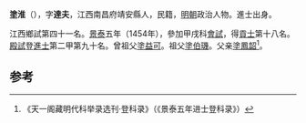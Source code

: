 '''塗淮'''（{{bd|1420年||？}}），字'''達夫'''，江西南昌府靖安縣人，民籍，[[明朝|明朝]]政治人物。進士出身。

江西鄉試第四十一名。[[景泰|景泰]]五年（1454年），參加甲戌科[[會試|會試]]，得[[貢士|貢士]]第十八名。[[殿試|殿試]]登[[進士|進士]]第二甲第九十名。曾祖父[[塗益可|塗益可]]。祖父[[塗伯璣|塗伯璣]]。父亲[[塗鳳韶|塗鳳韶]]<ref>《天一阁藏明代科举录选刊·登科录》（《景泰五年进士登科录》）</ref>。

==参考==
{{reflist}}
{{明朝人物小作品}}
{{景泰五年甲戌科殿試金榜}}